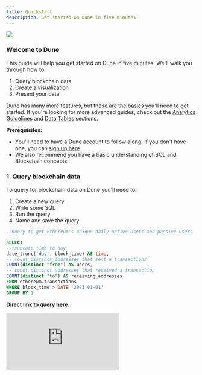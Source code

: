 ```yaml
---
title: Quickstart
description: Get started on Dune in five minutes!
---
```


<Frame caption="Convert data into knowledge!">
  <img src="/images/quickstart-cover.jpeg" />
</Frame>


### Welcome to Dune


This guide will help you get started on Dune in five minutes. We'll walk you through how to:

1. Query blockchain data
2. Create a visualization
3. Present your data

Dune has many more features, but these are the basics you'll need to get started. If you're looking for more advanced guides, check out the [Analytics Guidelines](/learning-resources) and [Data Tables](/data-tables/) sections.

**Prerequisites:**   
- You'll need to have a Dune account to follow along. If you don't have one, you can [sign up here](https://dune.com/auth/register).  
- We also recommend you have a basic understanding of SQL and Blockchain concepts.

### 1. Query blockchain data

To query for blockchain data on Dune you'll need to:

1. Create a new query
2. Write some SQL
3. Run the query
4. Name and save the query

```sql
--Query to get Ethereum's unique daily active users and passive users  in 2023

SELECT  
--truncate time to day
date_trunc('day', block_time) AS time,
-- count distinct addresses that sent a transactions
COUNT(distinct "from") AS users,
-- count distinct addresses that received a transaction
COUNT(distinct "to") AS receiving_addresses
FROM ethereum.transactions
WHERE block_time > DATE '2023-01-01'
GROUP BY 1
```

**[Direct link to query here.](https://dune.com/queries/2335378)**  

<div
  style={{
    position: "relative",
    paddingBottom: "calc(66.66666666666666% + 41px)",
    height: 0
  }}
>
  <iframe
    src="https://demo.arcade.software/gT2ctqjvwIuX5xUXPx5S?embed"
    frameBorder={0}
    loading="lazy"
    webkitallowfullscreen=""
    mozallowfullscreen=""
    allowFullScreen=""
    style={{
      position: "absolute",
      top: 0,
      left: 0,
      width: "100%",
      height: "100%",
      colorScheme: "light"
    }}
    title="Dashboards"
  />
</div>



### 2. Create a visualization

To create a visualization you'll need to:

1. Create a new visualization
2. Select the type of visualization you want to create
3. Choose the data source for the x and y axis
4. adjust the visualization settings

In our example below, we'll create a line chart to visualize the number of unique daily active users and passive users on Ethereum in 2023. Additionally, we format the axis label and tick label to `0a`to make the numbers more readable.

<div
  style={{
    position: "relative",
    paddingBottom: "calc(66.66666666666666% + 41px)",
    height: 0
  }}
>
  <iframe
    src="https://demo.arcade.software/nNxDjw8vBmp34u3aNU0R?embed"
    frameBorder={0}
    loading="lazy"
    webkitallowfullscreen=""
    mozallowfullscreen=""
    allowFullScreen=""
    style={{
      position: "absolute",
      top: 0,
      left: 0,
      width: "100%",
      height: "100%",
      colorScheme: "light"
    }}
    title="Dashboards"
  />
</div>

### 3. Present your data

To present your data you'll need to:

1. Create a new dashboard
2. Add a visualization to the dashboard
3. Adjust the layout of the dashboard
4. Name and save the dashboard

<div
  style={{
    position: "relative",
    paddingBottom: "calc(66.66666666666666% + 41px)",
    height: 0
  }}
>
  <iframe
    src="https://demo.arcade.software/xTAXmlo0nCL0FOn38hW9?embed"
    frameBorder={0}
    loading="lazy"
    webkitallowfullscreen=""
    mozallowfullscreen=""
    allowFullScreen=""
    style={{
      position: "absolute",
      top: 0,
      left: 0,
      width: "100%",
      height: "100%",
      colorScheme: "light"
    }}
    title="Creating a dashboard"
  />
</div>


### Recap

**Congratulations, you've just queried blockchain data, created a visualization, and presented your data on Dune!**

You can now share your dashboard with the world.

We'll take care of updating this dashboard whenever somebody looks at it, so you don't have to worry about keeping it up to date.

### Next steps

Check out these resources to learn more about Dune:

- [Dune Official Getting Started Video Series](https://www.youtube.com/watch?v=S-cctFmR828&list=PLK3b5d4iK10ext4v-GBySekaA8-GP8quD&index=1) to learn how the data flows and how to navigate the Dune app to create queries, visualizations, and dashboards. 

- [All Ethereum and SQL Basics](https://web3datadegens.substack.com/p/a-basic-wizard-guide-to-dune-sql) to learn all the basic SQL concepts and Ethereum tables you'll need in your analysis.

- For pure SQL practice, try going through the "easy" problems [on hackerrank](https://www.hackerrank.com/domains/sql).

Join the community and learn together [in Discord](https://discord.com/invite/ErrzwBz) by participating in the `#🐥︱beginners` and `#🙋︱query-questions` channels